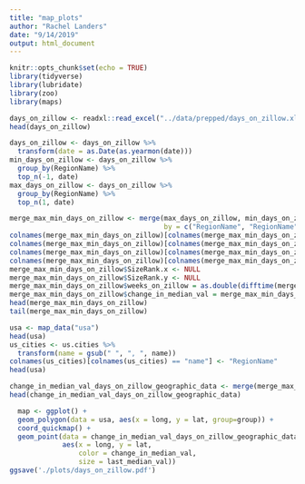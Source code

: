 ```yaml
---
title: "map_plots"
author: "Rachel Landers"
date: "9/14/2019"
output: html_document
---
```


```r
knitr::opts_chunk$set(echo = TRUE)
library(tidyverse)
library(lubridate)
library(zoo)
library(maps)
```

```r
days_on_zillow <- readxl::read_excel("../data/prepped/days_on_zillow.xlsx")
head(days_on_zillow)
```

```r
days_on_zillow <- days_on_zillow %>% 
  transform(date = as.Date(as.yearmon(date)))
min_days_on_zillow <- days_on_zillow %>% 
  group_by(RegionName) %>% 
  top_n(-1, date)
max_days_on_zillow <- days_on_zillow %>% 
  group_by(RegionName) %>% 
  top_n(1, date)

merge_max_min_days_on_zillow <- merge(max_days_on_zillow, min_days_on_zillow,
                                      by = c("RegionName", "RegionName"))
colnames(merge_max_min_days_on_zillow)[colnames(merge_max_min_days_on_zillow) == "median_val.x"] <- "last_median_val"
colnames(merge_max_min_days_on_zillow)[colnames(merge_max_min_days_on_zillow) == "median_val.y"] <- "first_median_val"
colnames(merge_max_min_days_on_zillow)[colnames(merge_max_min_days_on_zillow) == "date.x"] <- "last_record"
colnames(merge_max_min_days_on_zillow)[colnames(merge_max_min_days_on_zillow) == "date.y"] <- "first_record"
merge_max_min_days_on_zillow$SizeRank.x <- NULL
merge_max_min_days_on_zillow$SizeRank.y <- NULL
merge_max_min_days_on_zillow$weeks_on_zillow = as.double(difftime(merge_max_min_days_on_zillow$last_record, merge_max_min_days_on_zillow$first_record, units = "weeks"))
merge_max_min_days_on_zillow$change_in_median_val = merge_max_min_days_on_zillow$last_median_val - merge_max_min_days_on_zillow$first_median_val
head(merge_max_min_days_on_zillow)
tail(merge_max_min_days_on_zillow)
```

```r
usa <- map_data("usa")
head(usa)
us_cities <- us.cities %>% 
  transform(name = gsub(" ", ", ", name))
colnames(us_cities)[colnames(us_cities) == "name"] <- "RegionName"
head(usa)
```

```r
change_in_median_val_days_on_zillow_geographic_data <- merge(merge_max_min_days_on_zillow, us_cities, by = c("RegionName", "RegionName"))
head(change_in_median_val_days_on_zillow_geographic_data)
```

```r
  map <- ggplot() +
  geom_polygon(data = usa, aes(x = long, y = lat, group=group)) +
  coord_quickmap() +
  geom_point(data = change_in_median_val_days_on_zillow_geographic_data, 
             aes(x = long, y = lat,
                 color = change_in_median_val,
                 size = last_median_val))
ggsave('./plots/days_on_zillow.pdf')
```

